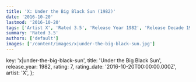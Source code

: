 ```yaml
---
title: 'X: Under the Big Black Sun (1982)'
date: '2016-10-20'
lastmod: '2016-10-20'
tags: ['Artist X', 'Rated 3.5', 'Release Year 1982', 'Release Decade 1980']
summary: 'Rated 3.5'
authors: ['default']
images: ['/content/images/x|under-the-big-black-sun.jpg']
---
```


  key: 'x|under-the-big-black-sun',
  title: 'Under the Big Black Sun',
  release_year: 1982,
  rating: 7,
  rating_date: '2016-10-20T00:00:00.000Z',
  artist: 'X',
};

<MusicRating data={data} />
